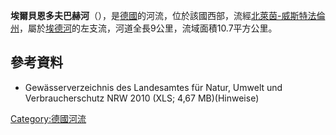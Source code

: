 {{Coord|51|0|6.7|N|8|15|51.7|E|display=title}}

'''埃爾貝恩多夫巴赫河'''（{{lang-de|Elberndorfer Bach}}），是[[德國|德國]]的河流，位於該國西部，流經[[北萊茵-威斯特法倫州|北萊茵-威斯特法倫州]]，屬於[[埃德河|埃德河]]的左支流，河道全長9公里，流域面積10.7平方公里。

==參考資料==
* Gewässerverzeichnis des Landesamtes für Natur, Umwelt und Verbraucherschutz NRW 2010 (XLS; 4,67 MB)(Hinweise)

{{Germany-geo-stub}}
[[Category:德國河流|Category:德國河流]]